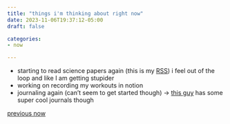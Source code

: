 ```yaml
---
title: "things i'm thinking about right now"
date: 2023-11-06T19:37:12-05:00
draft: false

categories: 
- now

---
```


- starting to read science papers again (this is my [RSS](https://www.inoreader.com/all_articles)) i feel out of the loop and like I am getting stupider
- working on recording my workouts in notion
- journaling again (can't seem to get started though) -> [this guy](https://www.instagram.com/nannisnotes/) has some super cool journals though 

[previous now](now_110523.qmd)